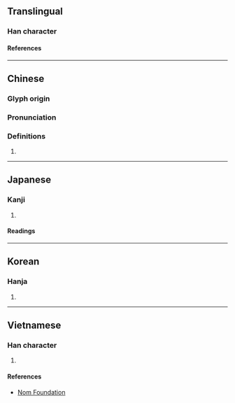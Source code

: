 {{character info}}
==Translingual==

===Han character===
{{Han char|rn=9|rad=人|as=08|sn=10|four=|canj=OSJL|ids=⿰亻耶}}

====References====
{{Han ref|kx=0112.071|hdz=10171.030|uh=503B}}

----
==Chinese==
{{zh-forms}}

===Glyph origin===
{{Han etym|耶}}

===Pronunciation===
{{zh-pron
|m=yē
|mc=y
|oc=y
|cat=pn
}}

===Definitions===
{{zh-hanzi}}

# {{zh-only|伽倻}}

----

==Japanese==

===Kanji===
{{ja-kanji|grade=|rs=人08}}

# {{rfdef|ja|sort=人08}}

====Readings====
{{ja-readings
|on=や
|kun=や
}}

----

==Korean==

===Hanja===
{{ko-hanja|야}}

# {{rfdef|ko|sort=人08}}

----

==Vietnamese==

===Han character===
{{vi-readings|reading=[[gia]]|rs=人08}}

# {{rfdef|vi|sort=人08}}

====References====
* [http://nomfoundation.org/common/nom_details.php?codepoint=503b Nom Foundation]

{{cln|vi|Han tu}}